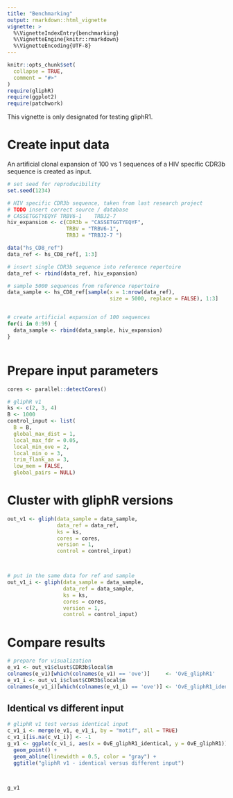 ```yaml
---
title: "Benchmarking"
output: rmarkdown::html_vignette
vignette: >
  %\VignetteIndexEntry{benchmarking}
  %\VignetteEngine{knitr::rmarkdown}
  %\VignetteEncoding{UTF-8}
---
```


```r
knitr::opts_chunk$set(
  collapse = TRUE,
  comment = "#>"
)
require(gliphR)
require(ggplot2)
require(patchwork)
```

This vignette is only designated for testing gliphR1. <br>


# Create input data

An artificial clonal expansion of 100 vs 1 sequences of a HIV specific
CDR3b sequence is created as input.

```r

# set seed for reproducibility 
set.seed(1234)

# HIV specific CDR3b sequence, taken from last research project
# TODO insert correct source / database
# CASSETGGTYEQYF TRBV6-1 	TRBJ2-7 	
hiv_expansion <- c(CDR3b = "CASSETGGTYEQYF", 
                   TRBV = "TRBV6-1", 
                   TRBJ = "TRBJ2-7 ")

data("hs_CD8_ref")
data_ref <- hs_CD8_ref[, 1:3]

# insert single CDR3b sequence into reference repertoire
data_ref <- rbind(data_ref, hiv_expansion)

# sample 5000 sequences from reference repertoire
data_sample <- hs_CD8_ref[sample(x = 1:nrow(data_ref), 
                                 size = 5000, replace = FALSE), 1:3]


# create artificial expansion of 100 sequences
for(i in 0:99) {
  data_sample <- rbind(data_sample, hiv_expansion)
}



```


# Prepare input parameters

```r

cores <- parallel::detectCores()

# gliphR v1
ks <- c(2, 3, 4)
B <- 1000
control_input <- list(
  B = B,
  global_max_dist = 1,
  local_max_fdr = 0.05,
  local_min_ove = 2,
  local_min_o = 3,
  trim_flank_aa = 3,
  low_mem = FALSE,
  global_pairs = NULL)


```

# Cluster with gliphR versions

```r
out_v1 <- gliph(data_sample = data_sample,
                data_ref = data_ref,
                ks = ks,
                cores = cores,
                version = 1,
                control = control_input)



# put in the same data for ref and sample
out_v1_i <- gliph(data_sample = data_sample,
                  data_ref = data_sample,
                  ks = ks,
                  cores = cores,
                  version = 1,
                  control = control_input)


```


# Compare results

```r

# prepare for visualization
e_v1 <- out_v1$clust$CDR3b$local$m
colnames(e_v1)[which(colnames(e_v1) == 'ove')]     <- 'OvE_gliphR1'
e_v1_i <- out_v1_i$clust$CDR3b$local$m
colnames(e_v1_i)[which(colnames(e_v1_i) == 'ove')] <- 'OvE_gliphR1_identical'


```


## Identical vs different input

```r

# gliphR v1 test versus identical input
c_v1_i <- merge(e_v1, e_v1_i, by = "motif", all = TRUE)
c_v1_i[is.na(c_v1_i)] <- -1
g_v1 <- ggplot(c_v1_i, aes(x = OvE_gliphR1_identical, y = OvE_gliphR1)) +
  geom_point() +
  geom_abline(linewidth = 0.5, color = "gray") +
  ggtitle("gliphR v1 - identical versus different input")



g_v1


```
